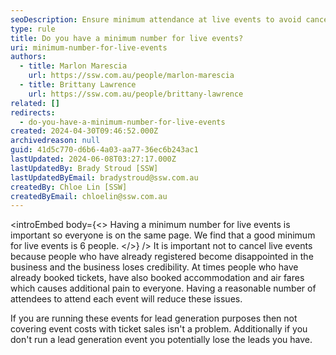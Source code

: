 ```yaml
---
seoDescription: Ensure minimum attendance at live events to avoid cancellations and maintain credibility.
type: rule
title: Do you have a minimum number for live events?
uri: minimum-number-for-live-events
authors:
  - title: Marlon Marescia
    url: https://ssw.com.au/people/marlon-marescia
  - title: Brittany Lawrence
    url: https://ssw.com.au/people/brittany-lawrence
related: []
redirects:
  - do-you-have-a-minimum-number-for-live-events
created: 2024-04-30T09:46:52.000Z
archivedreason: null
guid: 41d5c770-d6b6-4a03-aa77-36ec6b243ac1
lastUpdated: 2024-06-08T03:27:17.000Z
lastUpdatedBy: Brady Stroud [SSW]
lastUpdatedByEmail: bradystroud@ssw.com.au
createdBy: Chloe Lin [SSW]
createdByEmail: chloelin@ssw.com.au
---
```


<introEmbed
  body={<>
Having a minimum number for live events is important so everyone is on the same page. We find that a good minimum for live events is 6 people.
  </>}
/>
It is important not to cancel live events because people who have already registered become disappointed in the business and the business loses credibility. At times people who have already booked tickets, have also booked accommodation and air fares which causes additional pain to everyone. Having a reasonable number of attendees to attend each event will reduce these issues.

If you are running these events for lead generation purposes then not covering event costs with ticket sales isn't a problem. Additionally if you don't run a lead generation event you potentially lose the leads you have.

